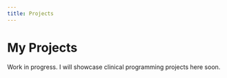 ```yaml
---
title: Projects
---
```


# My Projects

Work in progress. I will showcase clinical programming projects here soon.
